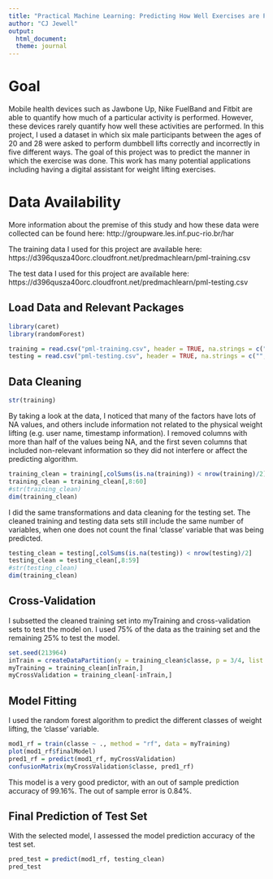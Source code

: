 ```yaml
---
title: "Practical Machine Learning: Predicting How Well Exercises are Performed"
author: "CJ Jewell"
output: 
  html_document:
  theme: journal
---
```


# Goal
Mobile health devices such as Jawbone Up, Nike FuelBand and Fitbit are able to quantify how much of a particular activity is performed. However, these devices rarely quantify how well these activities are performed. In this project, I used a dataset in which six male participants between the ages of 20 and 28 were asked to perform dumbbell lifts correctly and incorrectly in five different ways. The goal of this project was to predict the manner in which the exercise was done. This work has many potential applications including having a digital assistant for weight lifting exercises.


# Data Availability
More information about the premise of this study and how these data were collected can be found here: http://groupware.les.inf.puc-rio.br/har

The training data I used for this project are available here: https://d396qusza40orc.cloudfront.net/predmachlearn/pml-training.csv

The test data I used for this project are available here: https://d396qusza40orc.cloudfront.net/predmachlearn/pml-testing.csv

## Load Data and Relevant Packages
```r
library(caret)
library(randomForest)

training = read.csv("pml-training.csv", header = TRUE, na.strings = c("", "NA", "#DIV/0!"))
testing = read.csv("pml-testing.csv", header = TRUE, na.strings = c("", "NA", "#DIV/0!"))
```

## Data Cleaning
```r
str(training)
```
By taking a look at the data, I noticed that many of the factors have lots of NA values, and others include information not related to the physical weight lifting (e.g. user name, timestamp information). I removed columns with more than half of the values being NA, and the first seven columns that included non-relevant information so they did not interfere or affect the predicting algorithm.
```r
training_clean = training[,colSums(is.na(training)) < nrow(training)/2]
training_clean = training_clean[,8:60]
#str(training_clean)
dim(training_clean)
```

I did the same transformations and data cleaning for the testing set. The cleaned training and testing data sets still include the same number of variables, when one does not count the final 'classe' variable that was being predicted.
```r
testing_clean = testing[,colSums(is.na(testing)) < nrow(testing)/2]
testing_clean = testing_clean[,8:59]
#str(testing_clean)
dim(training_clean)
```

## Cross-Validation
I subsetted the cleaned training set into myTraining and cross-validation sets to test the model on. I used 75% of the data as the training set and the remaining 25% to test the model.
```r
set.seed(213964)
inTrain = createDataPartition(y = training_clean$classe, p = 3/4, list = FALSE)
myTraining = training_clean[inTrain,]
myCrossValidation = training_clean[-inTrain,]
```

## Model Fitting
I used the random forest algorithm to predict the different classes of weight lifting, the 'classe' variable.
```r
mod1_rf = train(classe ~ ., method = "rf", data = myTraining)
plot(mod1_rf$finalModel)
pred1_rf = predict(mod1_rf, myCrossValidation)
confusionMatrix(myCrossValidation$classe, pred1_rf)
```
This model is a very good predictor, with an out of sample prediction accuracy of 99.16%. The out of sample error is 0.84%.

## Final Prediction of Test Set
With the selected model, I assessed the model prediction accuracy of the test set.
```r
pred_test = predict(mod1_rf, testing_clean)
pred_test
```
